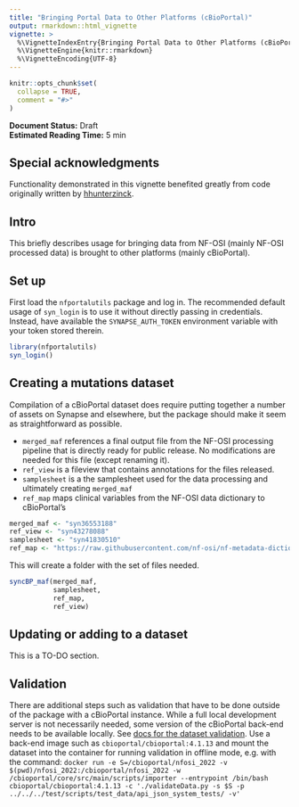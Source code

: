 ```yaml
---
title: "Bringing Portal Data to Other Platforms (cBioPortal)"
output: rmarkdown::html_vignette
vignette: >
  %\VignetteIndexEntry{Bringing Portal Data to Other Platforms (cBioPortal)}
  %\VignetteEngine{knitr::rmarkdown}
  %\VignetteEncoding{UTF-8}
---
```


```r
knitr::opts_chunk$set(
  collapse = TRUE,
  comment = "#>"
)
```

**Document Status:** Draft  
**Estimated Reading Time:** 5 min

## Special acknowledgments 

Functionality demonstrated in this vignette benefited greatly from code originally written by [hhunterzinck](https://github.com/hhunterzinck). 

## Intro

This briefly describes usage for bringing data from NF-OSI (mainly NF-OSI processed data) is brought to other platforms (mainly cBioPortal). 

## Set up

First load the `nfportalutils` package and log in. 
The recommended default usage of `syn_login` is to use it without directly passing in credentials. 
Instead, have available the `SYNAPSE_AUTH_TOKEN` environment variable with your token stored therein. 
```r
library(nfportalutils)
syn_login()
```

## Creating a mutations dataset

Compilation of a cBioPortal dataset does require putting together a number of assets on Synapse and elsewhere, but the package should make it seem as straightforward as possible.

- `merged_maf` references a final output file from the NF-OSI processing pipeline that is directly ready for public release. No modifications are needed for this file (except renaming it).
- `ref_view` is a fileview that contains annotations for the files released.
- `samplesheet` is a the samplesheet used for the data processing and ultimately creating `merged_maf`
- `ref_map` maps clinical variables from the NF-OSI data dictionary to cBioPortal's

```r
merged_maf <- "syn36553188"
ref_view <- "syn43278088"
samplesheet <- "syn41830510"
ref_map <- "https://raw.githubusercontent.com/nf-osi/nf-metadata-dictionary/b615da50f20a47dabbd98ac69329f374f82bc5ea/mappings/cBioPortal.yaml"
```


This will create a folder with the set of files needed.
```r

syncBP_maf(merged_maf,
           samplesheet,
           ref_map,
           ref_view)
```

## Updating or adding to a dataset

This is a TO-DO section.

## Validation

There are additional steps such as validation that have to be done outside of the package with a cBioPortal instance.
While a full local development server is not necessarily needed, some version of the cBioPortal back-end needs to be available locally.
See [docs for the dataset validation](https://docs.cbioportal.org/using-the-dataset-validator/).
Use a back-end image such as `cbioportal/cbioportal:4.1.13` and mount the dataset into the container for running validation in offline mode, e.g. with the command: 
`docker run -e S=/cbioportal/nfosi_2022 -v $(pwd)/nfosi_2022:/cbioportal/nfosi_2022 -w /cbioportal/core/src/main/scripts/importer --entrypoint /bin/bash cbioportal/cbioportal:4.1.13 -c './validateData.py -s $S -p ../../../test/scripts/test_data/api_json_system_tests/ -v'`
 